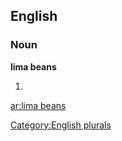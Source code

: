 
==English==

===Noun===
'''lima beans'''

# {{plural of|[[lima bean]]}}

[[Category:English plurals]]

[[ar:lima beans]]
